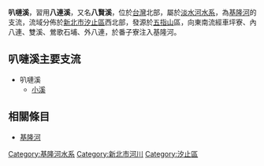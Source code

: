 {{Infobox river
| river_name = 叭嗹溪
| native_name = 八連溪
| other_name = 八賢溪
| etymology =
| image_name = 
| image_size =
| caption    = 
| origin     = [[五指山_(台北縣)|五指山]]區
| mouth      = 番子寮
| progression = [[基隆河|基隆河]]
| basin_countries =
| location   = [[新北市|新北市]][[汐止區|汐止區]]
| length     = 
| elevation  = {{convert|699|m|}}
| mouth_elevation =
| discharge  =
| watershed  =  
| left_tribs =
| right_tribs =
}}
'''叭嗹溪'''，習用'''八連溪'''，又名'''八賢溪'''，位於[[台灣|台灣]]北部，屬於[[淡水河|淡水河]][[水系|水系]]，為[[基隆河|基隆河]]的支流，流域分佈於[[新北市|新北市]][[汐止區|汐止區]]西北部，發源於[[車坪寮山|五指山]]區，向東南流經車坪寮、內八連、雙溪、鶯歌石埔、外八連，於番子寮注入基隆河。 

==叭嗹溪主要支流==
*叭嗹溪
**[[小溪_(叭嗹溪)|小溪]]

==相關條目==
*[[基隆河|基隆河]]

{{淡水河}}

[[Category:基隆河水系|Category:基隆河水系]]
[[Category:新北市河川|Category:新北市河川]]
[[Category:汐止區|Category:汐止區]]